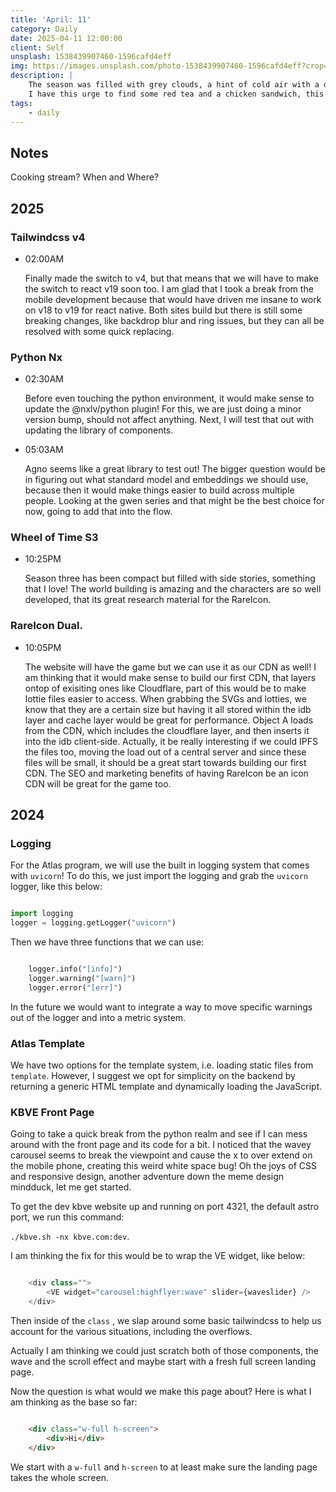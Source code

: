 ```yaml
---
title: 'April: 11'
category: Daily
date: 2025-04-11 12:00:00
client: Self
unsplash: 1538439907460-1596cafd4eff
img: https://images.unsplash.com/photo-1538439907460-1596cafd4eff?crop=entropy&cs=srgb&fm=jpg&ixid=MnwzNjM5Nzd8MHwxfHJhbmRvbXx8fHx8fHx8fDE2ODE3NDg2ODY&ixlib=rb-4.0.3&q=85
description: | 
    The season was filled with grey clouds, a hint of cold air with a dash of darkness.
    I have this urge to find some red tea and a chicken sandwich, this itch must be resolved.
tags:
    - daily
---
```



## Notes

Cooking stream? When and Where?

## 2025

### Tailwindcss v4

-   02:00AM

    Finally made the switch to v4, but that means that we will have to make the switch to react v19 soon too.
    I am glad that I took a break from the mobile development because that would have driven me insane to work on v18 to v19 for react native.
    Both sites build but there is still some breaking changes, like backdrop blur and ring issues, but they can all be resolved with some quick replacing.

### Python Nx

-   02:30AM

    Before even touching the python environment, it would make sense to update the @nxlv/python plugin!
    For this, we are just doing a minor version bump, should not affect anything.
    Next, I will test that out with updating the library of components.

-   05:03AM

    Agno seems like a great library to test out!
    The bigger question would be in figuring out what standard model and embeddings we should use, because then it would make things easier to build across multiple people.
    Looking at the gwen series and that might be the best choice for now, going to add that into the flow.

### Wheel of Time S3

-   10:25PM

    Season three has been compact but filled with side stories, something that I love!
    The world building is amazing and the characters are so well developed, that its great research material for the RareIcon.


### RareIcon Dual.

-   10:05PM

    The website will have the game but we can use it as our CDN as well!
    I am thinking that it would make sense to build our first CDN, that layers ontop of exisiting ones like Cloudflare, part of this would be to make lottie files easier to access.
    When grabbing the SVGs and lotties, we know that they are a certain size but having it all stored within the idb layer and cache layer would be great for performance.
    Object A loads from the CDN, which includes the cloudflare layer, and then inserts it into the idb client-side.
    Actually, it be really interesting if we could IPFS the files too, moving the load out of a central server and since these files will be small, it should be a great start towards building our first CDN.
    The SEO and marketing benefits of having RareIcon be an icon CDN will be great for the game too.


## 2024

### Logging

For the Atlas program, we will use the built in logging system that comes with `uvicorn`!
To do this, we just import the logging and grab the `uvicorn` logger, like this below:

```python

import logging
logger = logging.getLogger("uvicorn")

```

Then we have three functions that we can use:

```python

    logger.info("[info]")
    logger.warning("[warn]")
    logger.error("[err]")

```

In the future we would want to integrate a way to move specific warnings out of the logger and into a metric system.


### Atlas Template

We have two options for the template system, i.e. loading static files from `template`.
However, I suggest we opt for simplicity on the backend by returning a generic HTML template and dynamically loading the JavaScript.


### KBVE Front Page

Going to take a quick break from the python realm and see if I can mess around with the front page and its code for a bit.
I noticed that the wavey carousel seems to break the viewpoint and cause the x to over extend on the mobile phone, creating this weird white space bug!
Oh the joys of CSS and responsive design, another adventure down the meme design mindduck, let me get started.

To get the dev kbve website up and running on port 4321, the default astro port, we run this command:

`./kbve.sh -nx kbve.com:dev`.

I am thinking the fix for this would be to wrap the VE widget, like below:

```js

	<div class="">
		<VE widget="carousel:highflyer:wave" slider={waveslider} />
	</div>

```

Then inside of the `class` , we slap around some basic tailwindcss to help us account for the various situations, including the overflows.

Actually I am thinking we could just scratch both of those components, the wave and the scroll effect and maybe start with a fresh full screen landing page.

Now the question is what would we make this page about?
Here is what I am thinking as the base so far:

```html

	<div class="w-full h-screen">
		<div>Hi</div>
	</div>

```

We start with a `w-full` and `h-screen` to at least make sure the landing page takes the whole screen.

